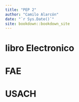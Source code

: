 ```yaml
--- 
title: "PEP 2"
author: "Camilo Alarcón"
date: "`r Sys.Date()`"
site: bookdown::bookdown_site
---
```


# libro Electronico 
# FAE
# USACH

